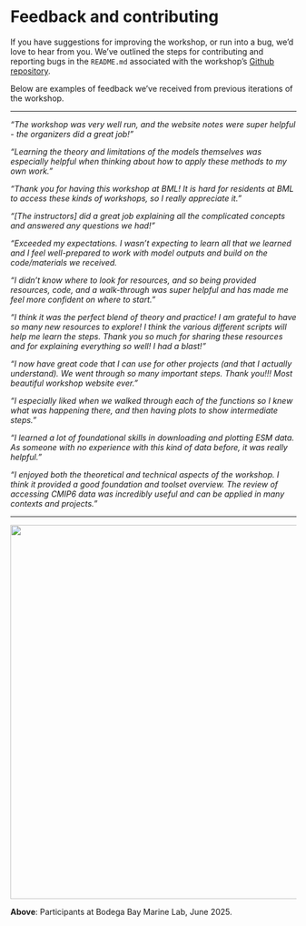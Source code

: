 # Feedback and contributing {.unnumbered}

If you have suggestions for improving the workshop, or run into a bug, we'd love to hear from you. We've outlined the steps for contributing and reporting bugs in the `README.md` associated with the workshop's [Github repository](https://github.com/JessicaBolin/esmRworkshop_notes).

Below are examples of feedback we've received from previous iterations of the workshop.

------------------------------------------------------------------------

*“The workshop was very well run, and the website notes were super helpful - the organizers did a great job!”*

*“Learning the theory and limitations of the models themselves was especially helpful when thinking about how to apply these methods to my own work.”*

*“Thank you for having this workshop at BML! It is hard for residents at BML to access these kinds of workshops, so I really appreciate it.”*

*“\[The instructors\] did a great job explaining all the complicated concepts and answered any questions we had!”*

*“Exceeded my expectations. I wasn't expecting to learn all that we learned and I feel well-prepared to work with model outputs and build on the code/materials we received.*

*“I didn't know where to look for resources, and so being provided resources, code, and a walk-through was super helpful and has made me feel more confident on where to start.”*

*“I think it was the perfect blend of theory and practice! I am grateful to have so many new resources to explore! I think the various different scripts will help me learn the steps. Thank you so much for sharing these resources and for explaining everything so well! I had a blast!”*

*“I now have great code that I can use for other projects (and that I actually understand). We went through so many important steps. Thank you!!! Most beautiful workshop website ever.”*

*“I especially liked when we walked through each of the functions so I knew what was happening there, and then having plots to show intermediate steps.”*

*"I learned a lot of foundational skills in downloading and plotting ESM data. As someone with no experience with this kind of data before, it was really helpful."*

*"I enjoyed both the theoretical and technical aspects of the workshop. I think it provided a good foundation and toolset overview. The review of accessing CMIP6 data was incredibly useful and can be applied in many contexts and projects."*

------------------------------------------------------------------------

![](images/IMG_6928.jpeg){fig-align="center" width="658"}

**Above**: Participants at Bodega Bay Marine Lab, June 2025.
